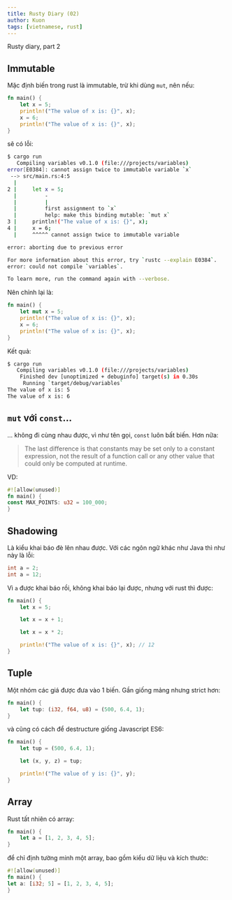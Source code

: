 ```yaml
---
title: Rusty Diary (02)
author: Kuon
tags: [vietnamese, rust]
---
```


Rusty diary, part 2

## Immutable

Mặc định biến trong rust là immutable, trừ khi dùng `mut`, nên nếu:

```rust
fn main() {
    let x = 5;
    println!("The value of x is: {}", x);
    x = 6;
    println!("The value of x is: {}", x);
}
```

sẽ có lỗi:

```bash
$ cargo run
   Compiling variables v0.1.0 (file:///projects/variables)
error[E0384]: cannot assign twice to immutable variable `x`
 --> src/main.rs:4:5
  |
2 |     let x = 5;
  |         -
  |         |
  |         first assignment to `x`
  |         help: make this binding mutable: `mut x`
3 |     println!("The value of x is: {}", x);
4 |     x = 6;
  |     ^^^^^ cannot assign twice to immutable variable

error: aborting due to previous error

For more information about this error, try `rustc --explain E0384`.
error: could not compile `variables`.

To learn more, run the command again with --verbose.
```

Nên chỉnh lại là:

```rust
fn main() {
    let mut x = 5;
    println!("The value of x is: {}", x);
    x = 6;
    println!("The value of x is: {}", x);
}
```

Kết quả:

```bash
$ cargo run
   Compiling variables v0.1.0 (file:///projects/variables)
    Finished dev [unoptimized + debuginfo] target(s) in 0.30s
     Running `target/debug/variables`
The value of x is: 5
The value of x is: 6
```

## `mut` với `const`...

... không đi cùng nhau được, vì như tên gọi, `const` luôn bất biến. Hơn nữa:

> The last difference is that constants may be set only to a constant expression, not the result of a function call or any other value that could only be computed at runtime.

VD:

```rust
#![allow(unused)]
fn main() {
const MAX_POINTS: u32 = 100_000;
}
```

## Shadowing

Là kiểu khai báo đè lên nhau được. Với các ngôn ngữ khác như Java thì như này là lỗi:

```java
int a = 2;
int a = 12;
```

Vì `a` được khai báo rồi, không khai báo lại được, nhưng với rust thì được:

```rust
fn main() {
    let x = 5;

    let x = x + 1;

    let x = x * 2;

    println!("The value of x is: {}", x); // 12
}
```

## Tuple

Một nhóm các giá được đưa vào 1 biến. Gần giống mảng nhưng strict hơn:

```rust
fn main() {
    let tup: (i32, f64, u8) = (500, 6.4, 1);
}
```

và cũng có cách để destructure giống Javascript ES6:

```rust
fn main() {
    let tup = (500, 6.4, 1);

    let (x, y, z) = tup;

    println!("The value of y is: {}", y);
}
```

<Cards>
  <Card
    title="Destructuring trong Rust"
    href="https://doc.rust-lang.org/rust-by-example/flow_control/match/destructuring.html"
  />
</Cards>

## Array

Rust tất nhiên có array:

```rust
fn main() {
    let a = [1, 2, 3, 4, 5];
}
```

để chỉ định tường minh một array, bao gồm kiểu dữ liệu và kích thước:

```rust
#![allow(unused)]
fn main() {
let a: [i32; 5] = [1, 2, 3, 4, 5];
}
```
